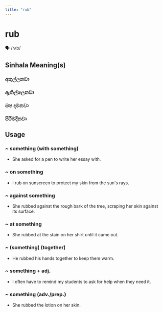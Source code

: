 ```yaml
---
title: "rub"
---
```


# rub

🗣️ /rʌb/

## Sinhala Meaning(s)

### අතුල්ලනවා
### ඇතිල්ලෙනවා
### ඔප දමනවා
### පිරිමදිනවා

## Usage

### ~ something (with something)

- She asked for a pen to write her essay with.



### ~ on something

- I rub on sunscreen to protect my skin from the sun's rays.


### ~ against something

- She rubbed against the rough bark of the tree, scraping her skin against its surface.


### ~ at something

- She rubbed at the stain on her shirt until it came out.


### ~ (something) (together)

- He rubbed his hands together to keep them warm.


### ~ something + adj.

- I often have to remind my students to ask for help when they need it.


### ~ something (adv./prep.)

- She rubbed the lotion on her skin.

